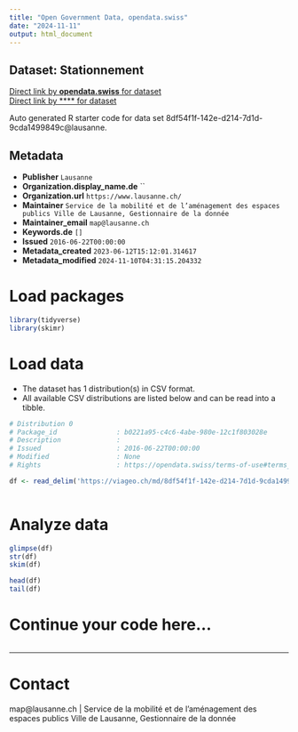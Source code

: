 ```yaml
---
title: "Open Government Data, opendata.swiss"
date: "2024-11-11"
output: html_document
---
```


## Dataset: Stationnement



[Direct link by **opendata.swiss** for dataset](https://opendata.swiss/de/dataset/stationnement)<br>
[Direct link by **** for dataset](https://viageo.ch/md/8df54f1f-142e-d214-7d1d-9cda1499849c)

Auto generated R starter code for data set 8df54f1f-142e-d214-7d1d-9cda1499849c@lausanne.

## Metadata

- **Publisher** `Lausanne`
- **Organization.display_name.de** ``
- **Organization.url** `https://www.lausanne.ch/`
- **Maintainer** `Service de la mobilité et de l’aménagement des espaces publics Ville de Lausanne, Gestionnaire de la donnée`
- **Maintainer_email** `map@lausanne.ch`
- **Keywords.de** `[]`
- **Issued** `2016-06-22T00:00:00`
- **Metadata_created** `2023-06-12T15:12:01.314617`
- **Metadata_modified** `2024-11-10T04:31:15.204332`


# Load packages

```r

library(tidyverse)
library(skimr)

```

# Load data

-   The dataset has 1 distribution(s) in CSV format.
-   All available CSV distributions are listed below and can be read into a tibble.

```r

# Distribution 0
# Package_id               : b0221a95-c4c6-4abe-980e-12c1f803028e
# Description              : 
# Issued                   : 2016-06-22T00:00:00
# Modified                 : None
# Rights                   : https://opendata.swiss/terms-of-use#terms_by

df <- read_delim('https://viageo.ch/md/8df54f1f-142e-d214-7d1d-9cda1499849c#downloadAction')



```

# Analyze data

```r

glimpse(df)
str(df)
skim(df)

head(df)
tail(df)

```

# Continue your code here...

```r

```

------------------------------------------------------------------------

# Contact

map@lausanne.ch | Service de la mobilité et de l’aménagement des espaces publics Ville de Lausanne, Gestionnaire de la donnée
